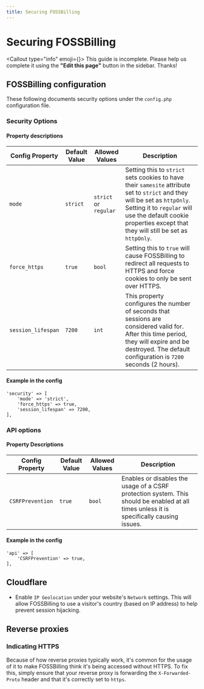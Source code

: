 ```yaml
---
title: Securing FOSSBilling
---
```



# <FAIcon icon="faUserShield" /> Securing FOSSBilling

<Callout type="info" emoji={<FAIcon icon="faPersonDigging" />}>
    This guide is incomplete. Please help us complete it using the **"Edit this page"** button in the sidebar. Thanks!
</Callout>

## FOSSBilling configuration

These following documents security options under the `config.php` configuration file.

### Security Options

#### Property descriptions 

| Config Property | Default Value | Allowed Values | Description |
| --- | --- | --- | --- |
| `mode` | `strict` | `strict` or `regular` | Setting this to `strict` sets cookies to have their `samesite` attribute set to `strict` and they will be set as `httpOnly`. Setting it to `regular` will use the default cookie properties except that they will still be set as `httpOnly`. |
| `force_https` | `true` | `bool` | Setting this to `true` will cause FOSSBilling to redirect all requests to HTTPS and force cookies to only be sent over HTTPS.|
| `session_lifespan` | `7200` | `int` | This property configures the number of seconds that sessions are considered valid for. After this time period, they will expire and be destroyed. The default configuration is `7200` seconds (2 hours).|

#### Example in  the config
```
'security' => [
	'mode' => 'strict',
	'force_https' => true,
	'session_lifespan' => 7200,
],
```

### API options

#### Property Descriptions 

| Config Property | Default Value | Allowed Values | Description |
| --- | --- | --- | --- |
| `CSRFPrevention` | `true` | `bool` | Enables or disables the usage of a CSRF protection system. This should be enabled at all times unless it is specifically causing issues.|

#### Example in  the config

```
'api' => [
	'CSRFPrevention' => true,
],
```

## Cloudflare
 - Enable `IP Geolocation` under your website's `Network` settings. This will allow FOSSBilling to use a visitor's country (based on IP address) to help prevent session hijacking.


## Reverse proxies

### Indicating HTTPS
 
Because of how reverse proxies typically work, it's common for the usage of it to make FOSSBilling think it's being accessed without HTTPS.
To fix this, simply ensure that your reverse proxy is forwarding the `X-Forwarded-Proto` header and that it's correctly set to `https`.
